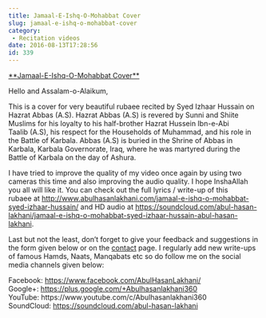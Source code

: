 ```yaml
---
title: Jamaal-E-Ishq-O-Mohabbat Cover
slug: jamaal-e-ishq-o-mohabbat-cover
category:
 - Recitation videos
date: 2016-08-13T17:28:56
id: 339
---
```


<p><span style="text-decoration: underline;">**Jamaal-E-Ishq-O-Mohabbat Cover**</span></p>
<p>Hello and Assalam-o-Alaikum,</p>
<p>This is a cover for very beautiful rubaee recited by Syed Izhaar Hussain on Hazrat Abbas (A.S). Hazrat Abbas (A.S) is revered by Sunni and Shiite Muslims for his loyalty to his half-brother Hazrat Hussein Ibn-e-Abi Taalib (A.S), his respect for the Households of Muhammad, and his role in the Battle of Karbala. Abbas (A.S) is buried in the Shrine of Abbas in Karbala, Karbala Governorate, Iraq, where he was martyred during the Battle of Karbala on the day of Ashura.</p>
<p>I have tried to improve the quality of my video once again by using two cameras this time and also improving the audio quality. I hope InshaAllah you all will like it. You can check out the full lyrics / write-up of this rubaee at <a href="http://www.abulhasanlakhani.com/jamaal-e-ishq-o-mohabbat-syed-izhaar-hussain/">http://www.abulhasanlakhani.com/jamaal-e-ishq-o-mohabbat-syed-izhaar-hussain/</a> and HD audio at <a href="https://soundcloud.com/abul-hasan-lakhani/jamaal-e-ishq-o-mohabbat-syed-izhaar-hussain-abul-hasan-lakhani">https://soundcloud.com/abul-hasan-lakhani/jamaal-e-ishq-o-mohabbat-syed-izhaar-hussain-abul-hasan-lakhani</a>.</p>
<p>Last but not the least, don’t forget to give your feedback and suggestions in the form given below or on the <a href="http://www.abulhasanlakhani.com/contact/">contact</a> page. I regularly add new write-ups of famous Hamds, Naats, Manqabats etc so do follow me on the social media channels given below:</p>
<p>Facebook: <a href="https://www.facebook.com/AbulHasanLakhani/">https://www.facebook.com/AbulHasanLakhani/</a><br />
Google+: <a href="https://plus.google.com/+Abulhasanlakhani360">https://plus.google.com/+Abulhasanlakhani360</a><br />
YouTube: https://www.youtube.com/c/Abulhasanlakhani360<br />
SoundCloud: <a href="https://soundcloud.com/abul-hasan-lakhani">https://soundcloud.com/abul-hasan-lakhani</a></p>